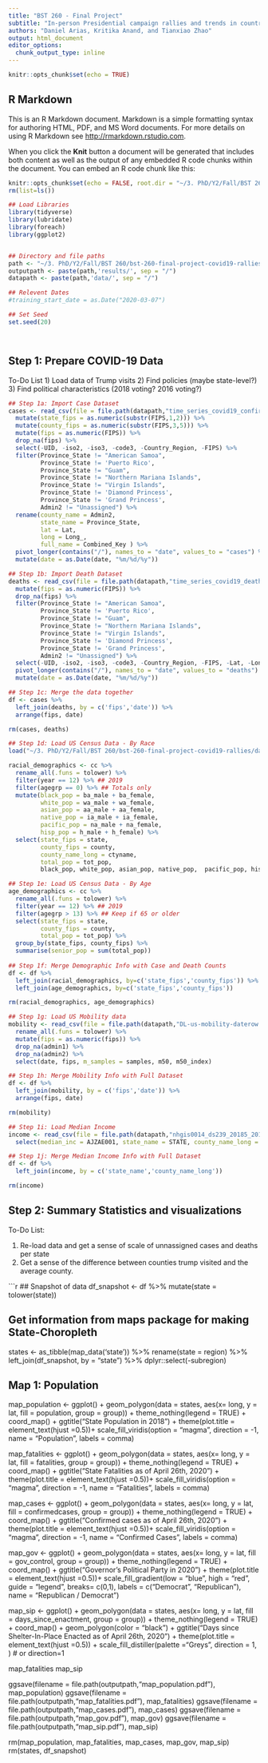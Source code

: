 ```yaml
---
title: "BST 260 - Final Project"
subtitle: "In-person Presidential campaign rallies and trends in country-level COVID-19 cases and deaths"
authors: "Daniel Arias, Kritika Anand, and Tianxiao Zhao"
output: html_document
editor_options: 
  chunk_output_type: inline
---
```


```r
knitr::opts_chunk$set(echo = TRUE)
```

## R Markdown

This is an R Markdown document. Markdown is a simple formatting syntax for authoring HTML, PDF, and MS Word documents. For more details on using R Markdown see <http://rmarkdown.rstudio.com>.

When you click the **Knit** button a document will be generated that includes both content as well as the output of any embedded R code chunks within the document. You can embed an R code chunk like this:

```r
knitr::opts_chunk$set(echo = FALSE, root.dir = "~/3. PhD/Y2/Fall/BST 260/bst-260-final-project-covid19-rallies/")
rm(list=ls())

## Load Libraries
library(tidyverse)
library(lubridate)
library(foreach)
library(ggplot2)


## Directory and file paths 
path <- "~/3. PhD/Y2/Fall/BST 260/bst-260-final-project-covid19-rallies/"
outputpath <- paste(path,'results/', sep = "/")
datapath <- paste(path,'data/', sep = "/")

## Relevent Dates 
#training_start_date = as.Date("2020-03-07")

## Set Seed
set.seed(20)




```


## Step 1: Prepare COVID-19 Data

To-Do List
1) Load data of Trump visits
2) Find policies (maybe state-level?)
3) Find political characteristics (2018 voting? 2016 voting?)

```r

## Step 1a: Import Case Dataset 
cases <- read_csv(file = file.path(datapath,"time_series_covid19_confirmed_US.csv")) %>%
  mutate(state_fips = as.numeric(substr(FIPS,1,2))) %>%
  mutate(county_fips = as.numeric(substr(FIPS,3,5))) %>%
  mutate(fips = as.numeric(FIPS)) %>%
  drop_na(fips) %>%
  select(-UID, -iso2, -iso3, -code3, -Country_Region, -FIPS) %>%
  filter(Province_State != "American Samoa", 
         Province_State != 'Puerto Rico',
         Province_State != "Guam", 
         Province_State != "Northern Mariana Islands", 
         Province_State != "Virgin Islands", 
         Province_State != 'Diamond Princess', 
         Province_State != 'Grand Princess', 
         Admin2 != "Unassigned") %>% 
  rename(county_name = Admin2, 
         state_name = Province_State, 
         lat = Lat, 
         long = Long_, 
         full_name = Combined_Key ) %>%
  pivot_longer(contains("/"), names_to = "date", values_to = "cases") %>%
  mutate(date = as.Date(date, "%m/%d/%y"))

## Step 1b: Import Death Dataset 
deaths <- read_csv(file = file.path(datapath,"time_series_covid19_deaths_US.csv")) %>%
  mutate(fips = as.numeric(FIPS)) %>%
  drop_na(fips) %>%
  filter(Province_State != "American Samoa", 
         Province_State != 'Puerto Rico',
         Province_State != "Guam", 
         Province_State != "Northern Mariana Islands", 
         Province_State != "Virgin Islands", 
         Province_State != 'Diamond Princess', 
         Province_State != 'Grand Princess',
         Admin2 != "Unassigned") %>% 
  select(-UID, -iso2, -iso3, -code3, -Country_Region, -FIPS, -Lat, -Long_, -Province_State, -Combined_Key, -Admin2) %>%
  pivot_longer(contains("/"), names_to = "date", values_to = "deaths") %>%
  mutate(date = as.Date(date, "%m/%d/%y"))

## Step 1c: Merge the data together 
df <- cases %>%
  left_join(deaths, by = c('fips','date')) %>%
  arrange(fips, date)

rm(cases, deaths)

## Step 1d: Load US Census Data - By Race
load("~/3. PhD/Y2/Fall/BST 260/bst-260-final-project-covid19-rallies/data/cc-est2019-alldata.RData")

racial_demographics <- cc %>%
  rename_all(.funs = tolower) %>%
  filter(year == 12) %>% ## 2019
  filter(agegrp == 0) %>% ## Totals only 
  mutate(black_pop = ba_male + ba_female, 
         white_pop = wa_male + wa_female, 
         asian_pop = aa_male + aa_female, 
         native_pop = ia_male + ia_female, 
         pacific_pop = na_male + na_female, 
         hisp_pop = h_male + h_female) %>%
  select(state_fips = state, 
         county_fips = county, 
         county_name_long = ctyname,
         total_pop = tot_pop,
         black_pop, white_pop, asian_pop, native_pop,  pacific_pop, hisp_pop)

## Step 1e: Load US Census Data - By Age 
age_demographics <- cc %>%
  rename_all(.funs = tolower) %>%
  filter(year == 12) %>% ## 2019
  filter(agegrp > 13) %>% ## Keep if 65 or older
  select(state_fips = state, 
         county_fips = county, 
         total_pop = tot_pop) %>%
  group_by(state_fips, county_fips) %>%
  summarise(senior_pop = sum(total_pop))
  
## Step 1f: Merge Demographic Info with Case and Death Counts
df <- df %>%
  left_join(racial_demographics, by=c('state_fips','county_fips')) %>%
  left_join(age_demographics, by=c('state_fips','county_fips')) 

rm(racial_demographics, age_demographics)

## Step 1g: Load US Mobility data
mobility <- read_csv(file = file.path(datapath,"DL-us-mobility-daterow.csv")) %>%
  rename_all(.funs = tolower) %>%
  mutate(fips = as.numeric(fips)) %>%
  drop_na(admin1) %>%
  drop_na(admin2) %>%
  select(date, fips, m_samples = samples, m50, m50_index) 

## Step 1h: Merge Mobility Info with Full Dataset
df <- df %>%
  left_join(mobility, by = c('fips','date')) %>%
  arrange(fips, date)

rm(mobility)

## Step 1i: Load Median Income 
income <- read_csv(file = file.path(datapath,"nhgis0014_ds239_20185_2018_county_E.csv")) %>%
  select(median_inc = AJZAE001, state_name = STATE, county_name_long = COUNTY)

## Step 1j: Merge Median Income Info with Full Dataset
df <- df %>%
  left_join(income, by = c('state_name','county_name_long'))

rm(income)
```

## Step 2: Summary Statistics and visualizations

To-Do List:

1) Re-load data and get a sense of scale of unnassigned cases and deaths per state
2) Get a sense of the difference between counties trump visited and the average county. 


```r


## Snapshot of data
df_snapshot <- df %>%
  mutate(state = tolower(state))

## Get information from maps package for making State-Choropleth 
states <- as_tibble(map_data('state')) %>%
  rename(state = region) %>%
  left_join(df_snapshot, by = "state") %>%
  dplyr::select(-subregion)

## Map 1: Population 

map_population <- ggplot() + 
  geom_polygon(data = states, aes(x= long, y = lat, fill = population, group = group)) +
  theme_nothing(legend = TRUE) + coord_map() + 
  ggtitle("State Population in 2018") + 
  theme(plot.title = element_text(hjust =0.5))+
  scale_fill_viridis(option = "magma", direction = -1, name = "Population", labels = comma)

map_fatalities <- ggplot() + 
  geom_polygon(data = states, aes(x= long, y = lat, fill = fatalities, group = group)) +
  theme_nothing(legend = TRUE) + coord_map() + 
  ggtitle("State Fatalities as of April 26th, 2020") + 
  theme(plot.title = element_text(hjust =0.5))+
  scale_fill_viridis(option = "magma", direction = -1, name = "Fatalities", labels = comma)

map_cases <- ggplot() + 
  geom_polygon(data = states, aes(x= long, y = lat, fill = confirmedcases, group = group)) +
  theme_nothing(legend = TRUE) + coord_map() + 
  ggtitle("Confirmed cases as of April 26th, 2020") + 
  theme(plot.title = element_text(hjust =0.5))+
  scale_fill_viridis(option = "magma", direction = -1, name = "Confirmed Cases", labels = comma)

map_gov <- ggplot() + 
  geom_polygon(data = states, aes(x= long, y = lat, fill = gov_control, group = group)) +
  theme_nothing(legend = TRUE) + coord_map() + 
  ggtitle("Governor's Political Party in 2020") + 
  theme(plot.title = element_text(hjust =0.5))+
  scale_fill_gradient(low = "blue", high = "red", guide = "legend", breaks= c(0,1), labels = c("Democrat", "Republican"), name = "Republican / Democrat")

map_sip <- ggplot() + 
  geom_polygon(data = states, aes(x= long, y = lat, fill = days_since_enactment, group = group)) +
  theme_nothing(legend = TRUE) + coord_map() + 
  geom_polygon(color = "black") +
  ggtitle("Days since Shelter-In-Place Enacted as of April 26th, 2020") + 
  theme(plot.title = element_text(hjust =0.5)) +
  scale_fill_distiller(palette ="Greys", direction = 1, ) # or direction=1


map_fatalities
map_sip


ggsave(filename = file.path(outputpath,"map_population.pdf"), map_population)
ggsave(filename = file.path(outputpath,"map_fatalities.pdf"), map_fatalities)
ggsave(filename = file.path(outputpath,"map_cases.pdf"), map_cases)
ggsave(filename = file.path(outputpath,"map_gov.pdf"), map_gov)
ggsave(filename = file.path(outputpath,"map_sip.pdf"), map_sip)

rm(map_population, map_fatalities, map_cases, map_gov, map_sip)
rm(states, df_snapshot)